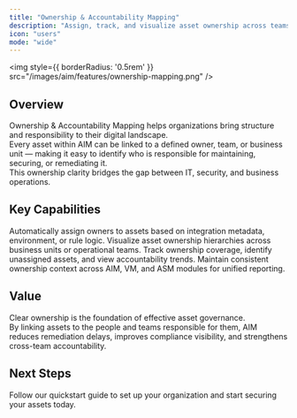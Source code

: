 ```yaml
---
title: "Ownership & Accountability Mapping"
description: "Assign, track, and visualize asset ownership across teams, departments, and business units for better governance and accountability."
icon: "users"
mode: "wide"
---
```


<img
  style={{ borderRadius: '0.5rem' }}
  src="/images/aim/features/ownership-mapping.png"
/>

## Overview

Ownership & Accountability Mapping helps organizations bring structure and responsibility to their digital landscape.  
Every asset within AIM can be linked to a defined owner, team, or business unit — making it easy to identify who is responsible for maintaining, securing, or remediating it.  
This ownership clarity bridges the gap between IT, security, and business operations.

## Key Capabilities

<Columns cols={2}>
  <Card title="Automated Ownership Attribution" icon="user-check">
    Automatically assign owners to assets based on integration metadata, environment, or rule logic.
  </Card>
  <Card title="Team & Department Mapping" icon="building-2">
    Visualize asset ownership hierarchies across business units or operational teams.
  </Card>
  <Card title="Ownership Dashboards" icon="chart-network">
    Track ownership coverage, identify unassigned assets, and view accountability trends.
  </Card>
  <Card title="Cross-Module Traceability" icon="link-2">
    Maintain consistent ownership context across AIM, VM, and ASM modules for unified reporting.
  </Card>
</Columns>

## Value

Clear ownership is the foundation of effective asset governance.  
By linking assets to the people and teams responsible for them, AIM reduces remediation delays, improves compliance visibility, and strengthens cross-team accountability.

## Next Steps

<Card title="Explore Live Demo Now" icon="arrow-right" href="https://suite.snapsec.co/demo">
  Follow our quickstart guide to set up your organization and start securing your assets today.
</Card>
